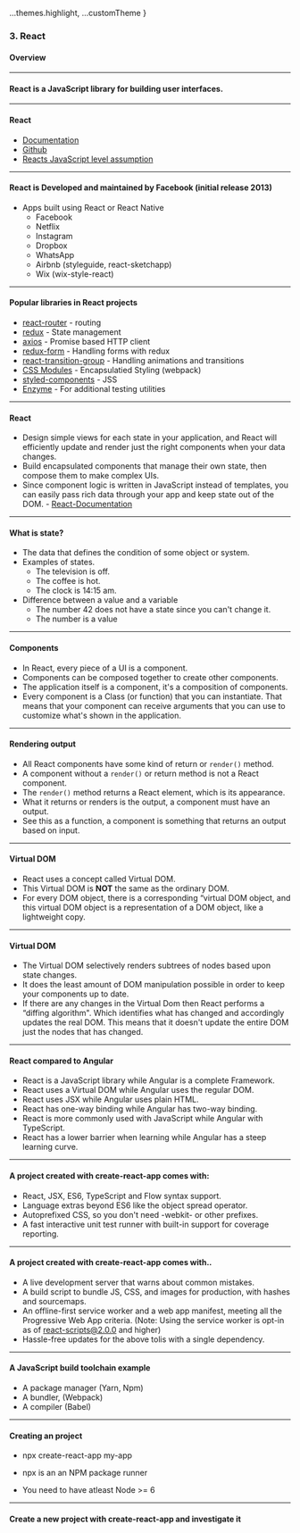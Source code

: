 
  ...themes.highlight,
  ...customTheme
}

### 3. React
#### Overview


---

#### React is a JavaScript library for building user interfaces.


---
        

#### React

* <a href="https://reactjs.org/">Documentation</a>
* <a href="https://github.com/facebook/react">Github</a>
* <a href="https://developer.mozilla.org/en-US/docs/Web/JavaScript/A_re-introduction_to_JavaScript">Reacts JavaScript level assumption</a>


---

#### React is Developed and maintained by Facebook (initial release 2013)

* Apps built using React or React Native
  * Facebook
  * Netflix
  * Instagram
  * Dropbox
  * WhatsApp
  * Airbnb (styleguide, react-sketchapp)
  * Wix (wix-style-react)


---

#### Popular libraries in React projects

* <a href="https://reacttraining.com/react-router/web/guides/quick-start" target="_blank">react-router</a> - routing
* <a href="https://redux.js.org/" target="_blank">redux</a> - State management
* <a href="https://github.com/axios/axios" target="_blank">axios</a> - Promise based HTTP client
* <a href="https://redux-form.com/8.1.0/" target="_blank">redux-form</a> - Handling forms with redux
* <a href="https://github.com/reactjs/react-transition-group" target="_blank">react-transition-group</a> - Handling animations and transitions
* <a href="https://github.com/css-modules/css-modules" target="_blank">CSS Modules</a> - Encapsulatied Styling (webpack)
* <a href="https://github.com/styled-components/styled-components" target="_blank">styled-components</a> - JSS
* <a href="https://github.com/airbnb/enzyme" target="_blank">Enzyme</a> - For additional testing utilities


---

#### React

* Design simple views for each state in your application, and React will efficiently update and render just the right components when your data changes.
* Build encapsulated components that manage their own state, then compose them to make complex UIs.
* Since component logic is written in JavaScript instead of templates, you can easily pass rich data through your app and keep state out of the DOM. - <a href="https://reactjs.org/">React-Documentation</a>


---

#### What is state?

* The data that defines the condition of some object or system.
* Examples of states.
  * The television is off.
  * The coffee is hot.
  * The clock is 14:15 am.
* Difference between a value and a variable
  * The number 42 does not have a state since you can't change it.
  * The number is a value


---

#### Components

* In React, every piece of a UI is a component.
* Components can be composed together to create other components.
* The application itself is a component, it's a composition of components.
* Every component is a Class (or function) that you can instantiate. That means that your component can receive arguments that you can use to customize what's shown in the application.


---

####  Rendering output
* All React components have some kind of return or ```render()``` method.
* A component without a ```render()``` or return method is not a React component.
* The ```render()``` method returns a React element, which is its appearance.
* What it returns or renders is the output, a component must have an output.
* See this as a function, a component is something that returns an output based on input.


---

#### Virtual DOM

* React uses a concept called Virtual DOM.
* This Virtual DOM is **NOT** the same as the ordinary DOM.
* For every DOM object, there is a corresponding “virtual DOM object, and this virtual DOM object is a representation of a DOM object, like a lightweight copy.


---
        
#### Virtual DOM

* The Virtual DOM selectively renders subtrees of nodes based upon state changes.
* It does the least amount of DOM manipulation possible in order to keep your components up to date.
* If there are any changes in the Virtual Dom then React performs a “diffing algorithm". Which identifies what has changed and accordingly updates the real DOM. This means that it doesn't update the entire DOM just the nodes that has changed.


---

#### React compared to Angular

* React is a JavaScript library while Angular is a complete Framework.
* React uses a Virtual DOM while Angular uses the regular DOM.
* React uses JSX while Angular uses plain HTML.
* React has one-way binding while Angular has two-way binding.
* React is more commonly used with JavaScript while Angular with TypeScript.
* React has a lower barrier when learning while Angular has a steep learning curve.


---

#### A project created with create-react-app comes with:

* React, JSX, ES6, TypeScript and Flow syntax support.
* Language extras beyond ES6 like the object spread operator.
* Autoprefixed CSS, so you don't need -webkit- or other prefixes.
* A fast interactive unit test runner with built-in support for coverage reporting.


---

#### A project created with create-react-app comes with..

* A live development server that warns about common mistakes.
* A build script to bundle JS, CSS, and images for production, with hashes and sourcemaps.
* An offline-first service worker and a web app manifest, meeting all the Progressive Web App criteria. (Note: Using the service worker is opt-in as of react-scripts@2.0.0 and higher)
* Hassle-free updates for the above tolis with a single dependency.


---

#### A JavaScript build toolchain example

* A package manager (Yarn, Npm)
* A bundler, (Webpack)
* A compiler (Babel)


---

#### Creating an project

* npx create-react-app my-app

* npx is an an NPM package runner

* You need to have atleast Node >= 6


---

#### Create a new project with create-react-app and investigate it